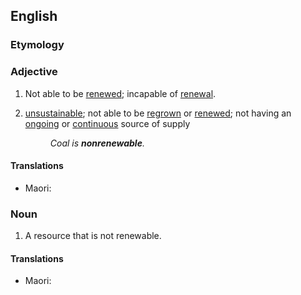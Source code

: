 {{also|non-renewable}}

==English==

===Etymology===
{{prefix|en|non|renewable}}

===Adjective===
{{en-adj|-}}

# Not able to be [[renewed]]; incapable of [[renewal]].
# {{gloss|With respect to a resource}} [[unsustainable]]; not able to be [[regrown]] or [[renewed]]; not having an [[ongoing]] or [[continuous]] source of supply
#:{{syn|en|finite}}
#:{{ant|en|renewable}}
#: ''Coal is '''nonrenewable'''.''

====Translations====
{{trans-top|not capable of being renewed}}
* Maori: {{t|mi|whatungarongaro}}
{{trans-mid}}
{{trans-bottom}}

===Noun===
{{en-noun}}

# A resource that is not renewable.
#:{{ant|en|renewable energy|renewables}}

====Translations====
{{trans-top|}}
* Maori: {{t|mi|rawa whatungarongaro}}
{{trans-mid}}
{{trans-bottom}}